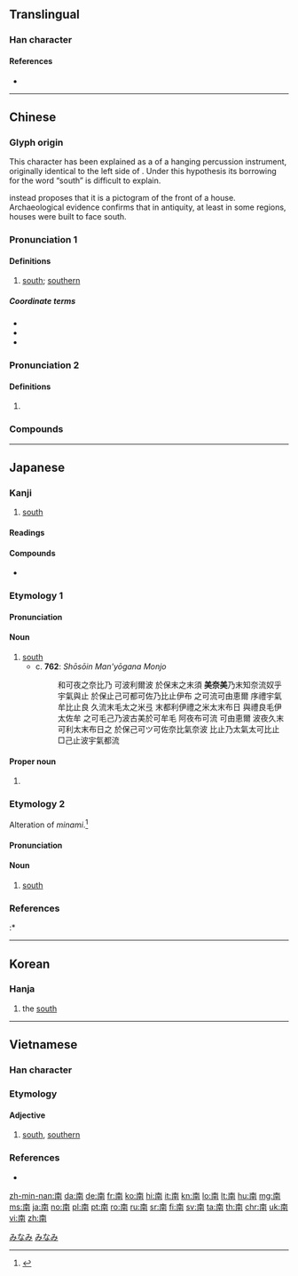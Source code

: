 ==Translingual==
{{stroke order}}

===Han character===
{{Han char|rn=24|rad=十|as=07|sn=9|four=40227|canj=JBTJ|ids=⿱十⿵冂𢆉}}

====References====
* {{Han ref|kx=0157.050|dkj=02750|dj=0357.080|hdz=10065.020|uh=5357|ud=21335|bh=AB6E|bd=43886}}

----

==Chinese==
{{zh-forms}}

===Glyph origin===
This character has been explained as a {{liushu|p|nocap=y}} of a hanging percussion instrument, originally identical to the left side of {{och-l|殼}}. Under this hypothesis its borrowing for the word “south” is difficult to explain.

{{zh-ref|Sagart (1988)}} instead proposes that it is a pictogram of the front of a house. Archaeological evidence confirms that in antiquity, at least in some regions, houses were built to face south.

===Pronunciation 1===
{{zh-pron
|m=nán
|ma=y
|c=naam4
|h=pfs=nàm
|md=nàng
|mn=lâm
|w=3noe
|mc=y
|oc=y
|cat=n
}}

====Definitions====
{{zh-hanzi}}

# [[south]]; [[southern]]

=====Coordinate terms=====
* {{zh-l|東}}
* {{zh-l|西}}
* {{zh-l|北}}

===Pronunciation 2===
{{zh-pron
|m=ná
|c=naa1
|dial=n
|cat=n
}}

====Definitions====
{{zh-hanzi}}

# {{zh-only|南無}}

===Compounds===
{{zh-der|南半球|南北|南邊|南部|南豆腐|南方|南非|南宮|南瓜|南國|南寒帶|南胡|南回歸線|南貨|南極|南極光|南極圈|南京|南柯一夢|南面|南南合作|南歐|南腔北調|南曲|南式|南斯拉夫|南天極|南甜北鹹|南緯|南味|南溫帶|南戲|南下|南亞|南洋|南轅北轍|南竹|中南半島|二南|伽南香|信南山|切韻指南|劍南|劍南詩稿|北轍南轅|卑南文化|卑南族|卑南鄉|南丁格爾|南中|南京市|南京條約|南人|南來北往|南元|南內|南冠|南冠楚囚|南冰洋|南劇|南北和議|南北學|南北宗|南北戰爭|南北書派|南北朝|南北極|南北洋|南北睽違|南北貨|南史|南史氏|南司|南呂|南唐|南垂|南天北地|南天門|南夷|南威|南學|南宋|南宗|南宗畫法|南山|南山並壽|南山可移|南山壽|南山宗|南山有臺|南山鐵案|南山隱豹|南山霧豹|南岸|南嶺|南嶽|南州冠冕|南帖|南征|南征北伐|南征北戰|南征北討|南投縣|南拳|南方之強|南旺|南昌|南明|南有嘉魚|南服|南朝|南枝北枝|南柯|南柯夢|南梆子|南楚|南極仙翁|南極呈祥|南極地區|南極大陸|南極星沉|南極星輝|南極洲|南極騰輝|南榮|南樂|南樓詠謔|南橘北枳|南橫|南沙群島|南洋大臣|南洋群島|南洋航線|南浦|南海|南海子|南涼|南渡|南滿洲|南漢|南無|南無佛|南無耶|南燕|南牢|南牧|南班子|南琛|南瓦子|南畝|南省|南碑|南端|南箋|南箕|南箕北斗|南管|南糖|南紀|南絃|南美|南美洲|南能北秀|南腿|南至|南臺灣|南船北馬|南苑|南華大學|南華經|南葉門|南薰|南蠻|南蠻子|南蠻鴃舌|南行|南西廂|南詔|南詞|南贍部洲|南越|南巡|南迴|南迴歸線|南迴鐵路|南進政策|南運河|南郊|南部地方|南郭|南都|南鄭|南鄭縣|南酒|南金|南金東箭|南門|南門市場|南闈|南阮|南阮北阮|南雜劇|南離|南面為王|南面百城|南面稱伯|南面稱孤|南面稱王|南韓 |南音|南頓|南風|南風不競|南風窗|南饌|南鷂北鷹|南齊|南齊書|召南|司南|周南|和南|哀江南賦|嘉南大圳|嘉南平原|四明南詞|圖南|壽比南山|大江南北|天南地北|天南星|安南|安南子|安南山脈|山南海北|嶺南|嶺南畫派|巴南牆望|悔讀南華|慧南|指南|指南之助|指南宮|指南打北|指南車|指南針|斗南|斗南一人|日南|暨南|暨南大學|有南北|東南|東南之美|東南亞|東南季風|東南方|東南歐|東南竹箭|東南部|東南風|東箭南金|東西南北|林琴南|毛南族|汝南月旦|江南|江南弄|江南河|江南竹|河南|河南墜子|河南梆子|河南省|海北天南|海南島|海南戲|淮南|淮南子|淮南雞犬|湄南河|湖南省|漠南|漠南四省|漠南草原|濟南市|濟南慘案|皖南丘陵|眉南面北|石南|磁南極|福齊南山|終南|終南別業|終南山|終南捷徑|臺南孔廟|臺南市|臺南縣|荊南|荊南杞梓|華南|藏南縱谷|蘇利南|虞世南|西南|西南夷|西南季風|西眉南臉|貝南|走南闖北|越南|越鳥南棲|迦南|鎮南關|閩南|閩南話|閩南語|雲南回變|雲南白藥|雲南省|雲南起義|雲南黃馨|面北眉南|馬放南山}}

{{zh-cat|Beginning|Compass points}}

----

==Japanese==

===Kanji===
{{ja-kanji|grade=2|rs=十07}}

# [[south]]

====Readings====
{{ja-readings|goon=[[なん]] (nan), [[な]] (na)|kanon=[[だん]] (dan)|kun=[[みなみ]] (minami)}}

====Compounds====
* {{ja-r|周南|^しゅうなん|[[w:Shūnan|Shūnan]]}}

{{wikipedia|lang=ja}}

===Etymology 1===
{{ja-kanjitab|みなみ|yomi=k}}

====Pronunciation====
{{ja-pron|yomi=k|みんなみ|acc=0|acc_ref=DJR,NHK}}

====Noun====
{{ja-noun|みなみ}}

# [[south]]
#* c. '''762''': ''Shōsōin Man'yōgana Monjo''
#*: 和可夜之奈比乃 可波利爾波 於保末之末須 '''美奈美'''乃末知奈流奴乎 宇氣與止 於保止己可都可佐乃比止伊布 之可流可由恵爾 序禮宇氣牟比止良 久流末毛太之米弖 末都利伊禮之米太末布日 與禮良毛伊太佐牟 之可毛己乃波古美於可牟毛 阿夜布可流 可由恵爾 波夜久末可利太末布日之 於保己可ツ可佐奈比氣奈波 比止乃太氣太可比止 □己止波宇氣都流

====Proper noun====
{{ja-pos|みなみ|proper}}

# {{surname|lang=ja|sort=みなみ}}

===Etymology 2===
{{ja-kanjitab|みんなみ|yomi=irr}}
Alteration of ''minami''.<ref name="DJR">{{R:Daijirin}}</ref>

====Pronunciation====
{{ja-pron|yomi=irr|みんなみ|acc=0|acc_ref=NHK}}

====Noun====
{{ja-noun|みんなみ}}

# [[south]]

===References===
<references/>
:* {{R:Nara Ibun 3}}

[[Category:ja:Compass points|みなみ]]
[[Category:1000 Japanese basic words|みなみ]]

----

==Korean==

===Hanja===
{{ko-hanja|hangeul=남|rv=nam|mr=nam|y=nam|eumhun=남녘|ehrv=namnyeok|ehmr=namnyŏk|ehy=namnyekh}}

# the [[south]]

----

==Vietnamese==

===Han character===
{{vi-readings|hanviet=[[nam]], [[na]]|rs=十07}}

===Etymology===
{{rfe|lang=vi}}

====Adjective====
{{vi-adj|sc=Hani|nam|rs=十07}}

# [[south]], [[southern]]

===References===
* {{R:WinVNKey:Lê Sơn Thanh}}

[[zh-min-nan:南]]
[[da:南]]
[[de:南]]
[[fr:南]]
[[ko:南]]
[[hi:南]]
[[it:南]]
[[kn:南]]
[[lo:南]]
[[lt:南]]
[[hu:南]]
[[mg:南]]
[[ms:南]]
[[ja:南]]
[[no:南]]
[[pl:南]]
[[pt:南]]
[[ro:南]]
[[ru:南]]
[[sr:南]]
[[fi:南]]
[[sv:南]]
[[ta:南]]
[[th:南]]
[[chr:南]]
[[uk:南]]
[[vi:南]]
[[zh:南]]